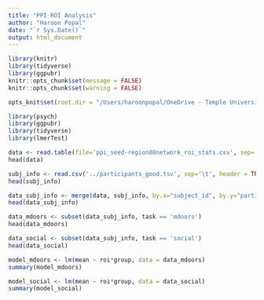 ```yaml
---
title: "PPI ROI Analysis"
author: "Haroon Popal"
date: "`r Sys.Date()`"
output: html_document
---
```


```r
library(knitr)
library(tidyverse)
library(ggpubr)
knitr::opts_chunk$set(message = FALSE)
knitr::opts_chunk$set(warning = FALSE)

opts_knit$set(root.dir = "/Users/haroonpopal/OneDrive - Temple University/olson_lab/projects/social_doors/derivatives/ppi_analysis-nilearn//")
```

```r
library(psych)
library(ggpubr)
library(tidyverse)
library(lmerTest)
```

```r
data <- read.table(file='ppi_seed-region08network_roi_stats.csv', sep=',', header = TRUE)
head(data)
```


```r
subj_info <- read.csv('../participants_good.tsv', sep='\t', header = TRUE)
head(subj_info)
```

```r
data_subj_info <- merge(data, subj_info, by.x="subject_id", by.y="participant_id")
head(data_subj_info)
```

```r
data_mdoors <- subset(data_subj_info, task == 'mdoors')
head(data_mdoors)
```


```r
data_social <- subset(data_subj_info, task == 'social')
head(data_social)
```


```r
model_mdoors <- lm(mean ~ roi*group, data = data_mdoors)
summary(model_mdoors)
```


```r
model_social <- lm(mean ~ roi*group, data = data_social)
summary(model_social)
```









